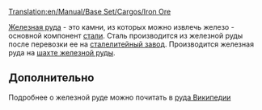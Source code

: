 [[Translation:en/Manual/Base Set/Cargos/Iron Ore]]

{{ru/Manual/Base Set/Cargos/Груз|груз=Железная руда
|изображение=en/Manual/Base Set/Cargos/IronOre.png
|производит=[[ru/Manual/Base Set/Industries/Шахта железной руды|Шахта железной руды]]
|принимает=[[ru/Manual/Base Set/Industries/Сталелитейный завод|сталелитейный завод]]
}}
[[ru/Manual/Base Set/Cargos/Железная руда|Железная руда]] - это камни, из которых можно извлечь железо - основной компонент [[ru/Manual/Base Set/Cargos/Сталь|стали]].
Сталь производится из железной руды после перевозки ее на [[ru/Manual/Base Set/Industries/Сталелитейный завод|сталелитейный завод]]. 
Производится железная руда на [[ru/Manual/Base Set/Industries/Шахта железной руды|шахте железной руды]].

==Дополнительно==
Подробнее о железной руде можно почитать в [https://www.wikipedia.org/wiki/ru:Железная руда Википедии]